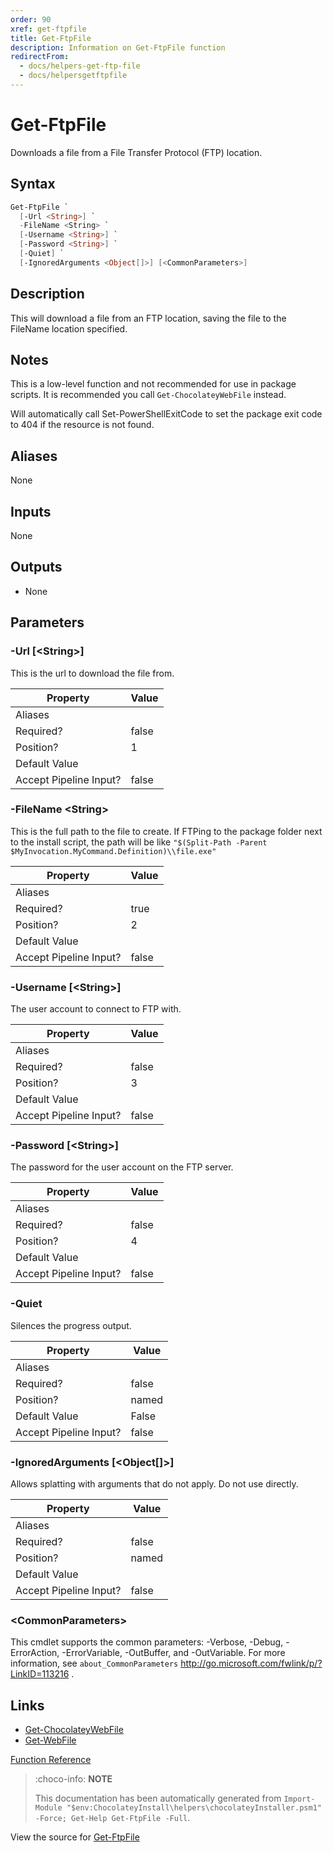 ---
order: 90
xref: get-ftpfile
title: Get-FtpFile
description: Information on Get-FtpFile function
redirectFrom:
  - docs/helpers-get-ftp-file
  - docs/helpersgetftpfile
---

# Get-FtpFile

<!-- This documentation is automatically generated from https://github.com/chocolatey/choco/blob/master/src/chocolatey.resources/helpers/functions/Get-FtpFile.ps1 using https://github.com/chocolatey/choco/blob/master/GenerateDocs.ps1. Contributions are welcome at the original location(s). -->

Downloads a file from a File Transfer Protocol (FTP) location.

## Syntax

~~~powershell
Get-FtpFile `
  [-Url <String>] `
  -FileName <String> `
  [-Username <String>] `
  [-Password <String>] `
  [-Quiet] `
  [-IgnoredArguments <Object[]>] [<CommonParameters>]
~~~

## Description

This will download a file from an FTP location, saving the file to the
FileName location specified.

## Notes

This is a low-level function and not recommended for use in package
scripts. It is recommended you call `Get-ChocolateyWebFile` instead.

Will automatically call Set-PowerShellExitCode to set the package
exit code to 404 if the resource is not found.

## Aliases

None

## Inputs

None

## Outputs


 * None


## Parameters

###  -Url [&lt;String&gt;]
This is the url to download the file from.

Property               | Value
---------------------- | -----
Aliases                | 
Required?              | false
Position?              | 1
Default Value          | 
Accept Pipeline Input? | false
 
###  -FileName &lt;String&gt;
This is the full path to the file to create. If FTPing to the
package folder next to the install script, the path will be like
`"$(Split-Path -Parent $MyInvocation.MyCommand.Definition)\\file.exe"`

Property               | Value
---------------------- | -----
Aliases                | 
Required?              | true
Position?              | 2
Default Value          | 
Accept Pipeline Input? | false
 
###  -Username [&lt;String&gt;]
The user account to connect to FTP with.

Property               | Value
---------------------- | -----
Aliases                | 
Required?              | false
Position?              | 3
Default Value          | 
Accept Pipeline Input? | false
 
###  -Password [&lt;String&gt;]
The password for the user account on the FTP server.

Property               | Value
---------------------- | -----
Aliases                | 
Required?              | false
Position?              | 4
Default Value          | 
Accept Pipeline Input? | false
 
###  -Quiet
Silences the progress output.

Property               | Value
---------------------- | -----
Aliases                | 
Required?              | false
Position?              | named
Default Value          | False
Accept Pipeline Input? | false
 
###  -IgnoredArguments [&lt;Object[]&gt;]
Allows splatting with arguments that do not apply. Do not use directly.

Property               | Value
---------------------- | -----
Aliases                | 
Required?              | false
Position?              | named
Default Value          | 
Accept Pipeline Input? | false
 
### &lt;CommonParameters&gt;

This cmdlet supports the common parameters: -Verbose, -Debug, -ErrorAction, -ErrorVariable, -OutBuffer, and -OutVariable. For more information, see `about_CommonParameters` http://go.microsoft.com/fwlink/p/?LinkID=113216 .


## Links

 * [Get-ChocolateyWebFile](xref:get-chocolateywebfile)
 * [Get-WebFile](xref:get-webfile)


[Function Reference](xref:powershell-reference)

> :choco-info: **NOTE**
>
> This documentation has been automatically generated from `Import-Module "$env:ChocolateyInstall\helpers\chocolateyInstaller.psm1" -Force; Get-Help Get-FtpFile -Full`.

View the source for [Get-FtpFile](https://github.com/chocolatey/choco/blob/master/src/chocolatey.resources/helpers/functions/Get-FtpFile.ps1)
